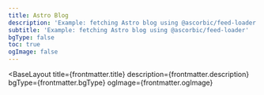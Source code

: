 ```yaml
---
title: Astro Blog
description: 'Example: fetching Astro blog using @ascorbic/feed-loader'
subtitle: 'Example: fetching Astro blog using @ascorbic/feed-loader'
bgType: false
toc: true
ogImage: false
---
```



<BaseLayout
  title={frontmatter.title}
  description={frontmatter.description}
  bgType={frontmatter.bgType}
  ogImage={frontmatter.ogImage}
>
  <TabbedLayout subtitle={frontmatter.subtitle}>
    <ListView collectionType="feeds" pageToc={frontmatter.toc} />
  </TabbedLayout>
</BaseLayout>
